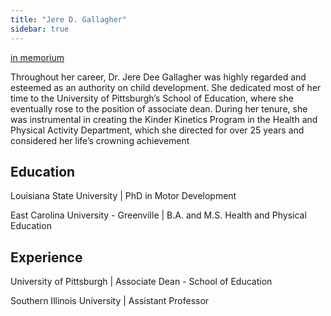 ```yaml
---
title: "Jere D. Gallagher"
sidebar: true
---
```


[in memorium](https://www.legacy.com/us/obituaries/triblive-tribune-review/name/jere-gallagher-obituary?id=8620227)

Throughout her career, Dr. Jere Dee Gallagher was highly regarded and esteemed as an authority on child development. She dedicated most of her time to the University of Pittsburgh's School of Education, where she eventually rose to the position of associate dean. During her tenure, she was instrumental in creating the Kinder Kinetics Program in the Health and Physical Activity Department, which she directed for over 25 years and considered her life's crowning achievement

## Education

Louisiana State University \| PhD in Motor Development

East Carolina University - Greenville \| B.A. and M.S. Health and Physical Education

## Experience

University of Pittsburgh \| Associate Dean - School of Education

Southern Illinois University \| Assistant Professor
